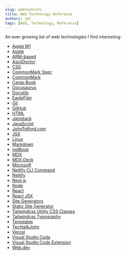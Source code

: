```yaml
---
slug: webtechrefs
title: Web Technology Reference
authors: jmt
tags: [Web, Technology, Reference]
---
```


An ever growing list of web technologies I find interesting:

- [Apple M1](https://en.wikipedia.org/wiki/Apple_M1)
- [Apple](https://www.apple.com)
- [ARM-based](https://en.wikipedia.org/wiki/ARM_architecture)
- [AsciiDoctor](https://asciidoctor.org/)
- [CSS](https://developer.mozilla.org/en-US/docs/Web/CSS)
- [CommonMark Spec](https://spec.commonmark.org)
- [CommonMark](https://commonmark.org)
- [Cargo Book](https://doc.rust-lang.org/cargo/)
- [Docusaurus](https://docusaurus.io)
- [Docutils](http://docutils.sourceforge.net)
- [EagleFiler](https://c-command.com/eaglefiler/)
- [Git](https://git-scm.com/)
- [GitHub](https://github.com/)
- [HTML](https://developer.mozilla.org/en-US/docs/Web/HTML)
- [Jamstack](https://jamstack.org)
- [JavaScript](https://developer.mozilla.org/en-US/docs/Web/JavaScript)
- [JohnTelford.com](https://johntelford.com)
- [JSX](https://reactjs.org/docs/introducing-jsx.html#Next.js-focus-wrapper)
- [Linux](https://www.linux.org/)
- [Markdown](https://www.markdownguide.org)
- [mdBook](https://rust-lang.github.io/mdBook/)
- [MDX](https://mdxjs.com)
- [MDX Deck](https://github.com/jxnblk/mdx-deck)
- [Microsoft](https://www.microsoft.com/en-us/)
- [Netlify CLI Command](https://cli.netlify.com/)
- [Netlify](https://www.netlify.com)
- [Next.js](https://www.Next.js.com)
- [Node](https://nodejs.org/en/)
- [React](https://reactjs.org)
- [React JSX](https://reactjs.org/docs/introducing-jsx.html#Next.js-focus-wrapper)
- [Site Generators](https://jamstack.org/generators/)
- [Static Site Generator](https://www.netlify.com/blog/2020/04/14/what-is-a-static-site-generator-and-3-ways-to-find-the-best-one/?utm_source=jamstackorg&utm_medium=what-are-ssg-pnh&utm_campaign=devex)
- [Tailwindcss Utility CSS Classes](https://tailwindcss.com)
- [Tailwindcss Typography](https://github.com/tailwindlabs/tailwindcss-typography)
- [Templates](https://templates.netlify.com/?utm_source=blog&utm_medium=about-ssgs-pnh&utm_campaign=devex)
- [TechtalkJohn](https://techtalkjohnblog.pages.dev)
- [Vercel](https://vercel.com/home)
- [Visual Studio Code](https://code.visualstudio.com/)
- [Visual Studio Code Extension](https://marketplace.visualstudio.com/)
- [Web.dev](https://web.dev)
